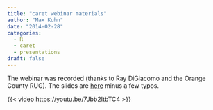 ```yaml
---
title: "caret webinar materials"
author: "Max Kuhn"
date: "2014-02-28"
categories:
  - R
  - caret
  - presentations
draft: false
---
```


The webinar was recorded (thanks to Ray DiGiacomo and the Orange County RUG). The slides are [here](https://max-kuhn.squarespace.com/s/webinar.pdf) minus a few typos. 

{{< video https://youtu.be/7Jbb2ItbTC4 >}}

